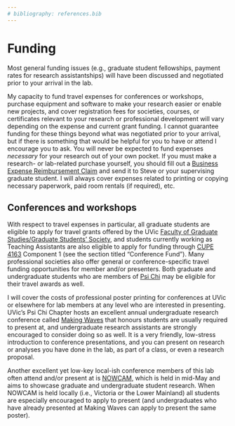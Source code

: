 ```yaml
---
# bibliography: references.bib
---
```


# Funding

Most general funding issues (e.g., graduate student fellowships, payment rates for research assistantships) will have been discussed and negotiated prior to your arrival in the lab.

My capacity to fund travel expenses for conferences or workshops, purchase equipment and software to make your research easier or enable new projects, and cover registration fees for societies, courses, or certificates relevant to your research or professional development will vary depending on the expense and current grant funding. I cannot guarantee funding for these things beyond what was negotiated prior to your arrival, but if there is something that would be helpful for you to have or attend I encourage you to ask. You will never be expected to fund expenses *necessary* for your research out of your own pocket. If you must make a research- or lab-related purchase yourself, you should fill out a [Business Expense Reimbursement Claim](https://www.uvic.ca/vpfo/financial-services/assets/docs/acctpayable/BER.pdf) and send it to Steve or your supervising graduate student. I will always cover expenses related to printing or copying necessary paperwork, paid room rentals (if required), etc.

## Conferences and workshops

With respect to travel expenses in particular, all graduate students are eligible to apply for travel grants offered by the UVic [Faculty of Graduate Studies/Graduate Students’ Society](https://www.uvic.ca/graduatestudies/finances/financialaid/travel/), and students currently working as Teaching Assistants are also eligible to apply for funding through [CUPE 4163](https://4163.cupe.ca/resources/component-1/) Component 1 (see the section titled “Conference Fund”). Many professional societies also offer general or conference-specific travel funding opportunities for member and/or presenters. Both graduate and undergraduate students who are members of [Psi Chi](https://www.psichi.org/page/awards) may be eligible for their travel awards as well.

I will cover the costs of professional poster printing for conferences at UVic or elsewhere for lab members at any level who are interested in presenting. UVic’s Psi Chi Chapter hosts an excellent annual undergraduate research conference called [Making Waves](https://uvicmakingwaves.weebly.com/) that honours students are usually required to present at, and undergraduate research assistants are strongly encouraged to consider doing so as well. It is a very friendly, low-stress introduction to conference presentations, and you can present on research or analyses you have done in the lab, as part of a class, or even a research proposal.

Another excellent yet low-key local-ish conference members of this lab often attend and/or present at is [NOWCAM](http://web.uvic.ca/~nowcam/), which is held in mid-May and aims to showcase graduate and undergraduate student research. When NOWCAM is held locally (i.e., Victoria or the Lower Mainland) all students are especially encouraged to apply to present (and undergraduates who have already presented at Making Waves can apply to present the same poster).
